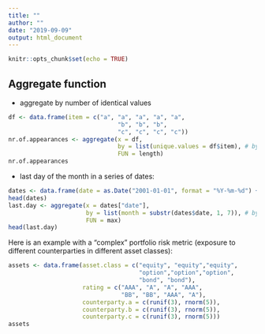 ```yaml
---
title: ""
author: ""
date: "2019-09-09"
output: html_document
---
```


```r
knitr::opts_chunk$set(echo = TRUE)
```

## Aggregate function

- aggregate by number of identical values

```r
df <- data.frame(item = c("a", "a", "a", "a", "a", 
                               "b", "b", "b", 
                               "c", "c", "c", "c"))
nr.of.appearances <- aggregate(x = df, 
                               by = list(unique.values = df$item), # by unique vaues
                               FUN = length)
nr.of.appearances
```

- last day of the month in a series of dates:

```r
dates <- data.frame(date = as.Date("2001-01-01", format = "%Y-%m-%d") + 0:729)
head(dates)
last.day <- aggregate(x = dates["date"], 
                      by = list(month = substr(dates$date, 1, 7)), # by months
                      FUN = max)
head(last.day)
```

Here is an example with a “complex” portfolio risk metric (exposure to different counterparties in different asset classes):

```r
assets <- data.frame(asset.class = c("equity", "equity","equity",
                                     "option","option","option",
                                     "bond", "bond"),
                     rating = c("AAA", "A", "A", "AAA", 
                                "BB", "BB", "AAA", "A"),
                     counterparty.a = c(runif(3), rnorm(5)),
                     counterparty.b = c(runif(3), rnorm(5)),
                     counterparty.c = c(runif(3), rnorm(5)))
assets
```

